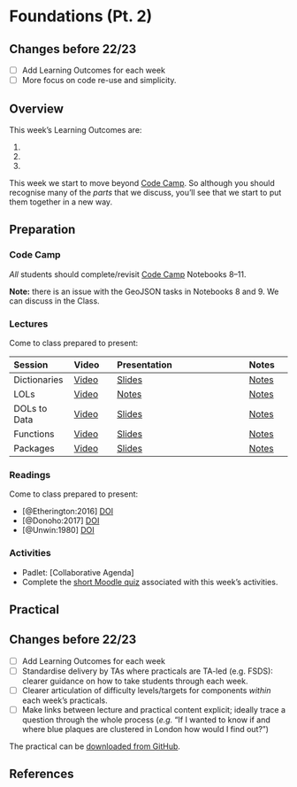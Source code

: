 # Foundations (Pt. 2)

:::{.callout-warning}
## Changes before 22/23

- [ ] Add Learning Outcomes for each week
- [ ] More focus on code re-use and simplicity.
:::

## Overview

::: {.callout-important}
This week's Learning Outcomes are:

1. 
2. 
3. 
::: 

This week we start to move beyond [Code Camp](https://kingsgeocomputation.org/teaching/code-camp/code-camp-python/). So although you should recognise many of the _parts_ that we discuss,  you'll see that we start to put them together in a new way.

## Preparation

### Code Camp

*All* students should complete/revisit [Code Camp](https://mybinder.org/v2/gh/kingsgeocomp/code-camp-env/notebook-v1.0?urlpath=git-pull%3Frepo%3Dhttps%253A%252F%252Fgithub.com%252Fkingsgeocomp%252Fcode-camp%26urlpath%3Dtree%252Fcode-camp%252F%26branch%3Dmaster) Notebooks 8–11.

**Note:** there is an issue with the GeoJSON tasks in Notebooks 8 and 9. We can discuss in the Class.

### Lectures

Come to class prepared to present:

| Session | Video | Presentation    | Notes |
| :------ | :---- | :-------------- | :---- |
| Dictionaries | [Video](https://web.microsoftstream.com/video/041f9734-9368-429c-8f91-2208f9c2ba07) | [Slides](../lectures/3.1-Dictionaries.qmd) | [Notes]() |
| LOLs | [Video](https://web.microsoftstream.com/video/129b862b-cb1b-41ab-a6ad-d526eff3fd20) |[Notes](../lectures/3.2-LOLs.qmd) | [Notes]() |
| DOLs to Data | [Video](https://web.microsoftstream.com/video/28266460-26b2-4455-ab42-1456f483a412) | [Slides](../lectures/3.3-DOLs_to_Data.qmd) | [Notes]() |
| Functions | [Video](https://web.microsoftstream.com/video/3bd3fe3a-5dea-4ac8-a3e2-49ab50b862aa) | [Slides](../lectures/3.4-Functions.qmd) | [Notes]() |
| Packages | [Video](https://web.microsoftstream.com/video/0ef82489-8c35-4532-a459-596d8e8f9633) | [Slides](../lectures/3.5-Packages.qmd) | [Notes]() |

### Readings

Come to class prepared to present:

- [@Etherington:2016] [DOI](https://doi.org/10.1080/03098265.2015.1086981)
- [@Donoho:2017] [DOI](https://doi.org/10.1080/10618600.2017.1384734)
- [@Unwin:1980] [DOI](https://doi.org/10.1080/03098268008708772)

### Activities

- Padlet: [Collaborative Agenda]
- Complete the [short Moodle quiz](https://moodle.ucl.ac.uk/mod/quiz/view.php?id=24300940) associated with this week's activities.

## Practical

:::{.callout-warning}
## Changes before 22/23
- [ ] Add Learning Outcomes for each week
- [ ] Standardise delivery by TAs where practicals are TA-led (e.g. FSDS): clearer guidance on how to take students through each week.
- [ ] Clearer articulation of difficulty levels/targets for components *within* each week’s practicals.
- [ ] Make links between lecture and practical content explicit; ideally trace a question through the whole process (*e.g.* “If I wanted to know if and where blue plaques are clustered in London how would I find out?”)
:::

The practical can be [downloaded from GitHub](https://github.com/jreades/fsds/raw/master/practicals/Practical-03-Foundations_2.ipynb).

## References
